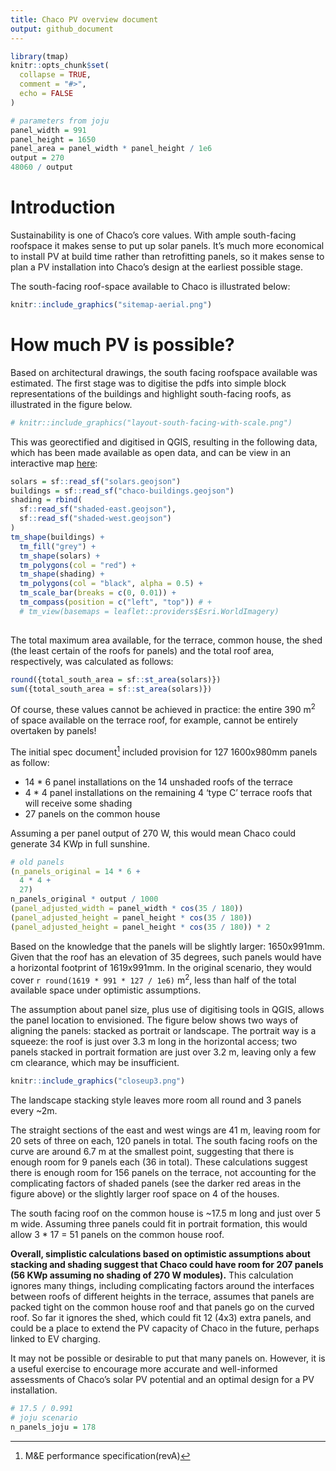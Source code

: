 ```yaml
---
title: Chaco PV overview document
output: github_document
---
```


<!-- README.md is generated from README.Rmd. Please edit that file -->

```r
library(tmap)
knitr::opts_chunk$set(
  collapse = TRUE,
  comment = "#>",
  echo = FALSE
)

# parameters from joju
panel_width = 991
panel_height = 1650
panel_area = panel_width * panel_height / 1e6
output = 270
48060 / output 
```

# Introduction

Sustainability is one of Chaco's core values.
With ample south-facing roofspace it makes sense to put up solar panels.
It's much more economical to install PV at build time rather than retrofitting panels, so it makes sense to plan a PV installation into Chaco's design at the earliest possible stage.

The south-facing roof-space available to Chaco is illustrated below:

```r
knitr::include_graphics("sitemap-aerial.png")
```


# How much PV is possible?

Based on architectural drawings, the south facing roofspace available was estimated.
The first stage was to digitise the pdfs into simple block representations of the buildings and highlight south-facing roofs, as illustrated in the figure below. 

```r
# knitr::include_graphics("layout-south-facing-with-scale.png")
```

This was georectified and digitised in QGIS, resulting in the following data, which has been made available as open data, and can be view in an interactive map [here](http://rpubs.com/RobinLovelace/497201):

```r
solars = sf::read_sf("solars.geojson")
buildings = sf::read_sf("chaco-buildings.geojson")
shading = rbind(
  sf::read_sf("shaded-east.geojson"),
  sf::read_sf("shaded-west.geojson")
)
tm_shape(buildings) +
  tm_fill("grey") +
  tm_shape(solars) +
  tm_polygons(col = "red") +
  tm_shape(shading) +
  tm_polygons(col = "black", alpha = 0.5) +
  tm_scale_bar(breaks = c(0, 0.01)) +
  tm_compass(position = c("left", "top")) # +
  # tm_view(basemaps = leaflet::providers$Esri.WorldImagery)
    
```

The total maximum area available, for the terrace, common house, the shed (the least certain of the roofs for panels) and the total roof area, respectively, was calculated as follows:

```r
round({total_south_area = sf::st_area(solars)})
sum({total_south_area = sf::st_area(solars)})
```

Of course, these values cannot be achieved in practice: the entire 390 m^2^ of space available on the terrace roof, for example, cannot be entirely overtaken by panels! 

The initial spec document^[
M&E performance specification(revA)
]
included provision for 127 1600x980mm panels as follow:

- 14 * 6 panel installations on the 14 unshaded roofs of the terrace
- 4 * 4 panel installations on the remaining 4 'type C' terrace roofs that will receive some shading 
- 27 panels on the common house

Assuming a per panel output of 270 W, this would mean Chaco could generate 34 KWp in full sunshine.

```r
# old panels
(n_panels_original = 14 * 6 +
  4 * 4 +
  27)
n_panels_original * output / 1000
(panel_adjusted_width = panel_width * cos(35 / 180))
(panel_adjusted_height = panel_height * cos(35 / 180))
(panel_adjusted_height = panel_height * cos(35 / 180)) * 2
```

Based on the knowledge that the panels will be slightly larger: 1650x991mm.
Given that the roof has an elevation of 35 degrees, such panels would have a horizontal footprint of 1619x991mm.
In the original scenario, they would cover `r round(1619 * 991 * 127 / 1e6)` m^2^, less than half of the total available space under optimistic assumptions.

The assumption about panel size, plus use of digitising tools in QGIS, allows the panel location to envisioned.
The figure below shows two ways of aligning the panels: stacked as portrait or landscape.
The portrait way is a squeeze: the roof is just over 3.3 m long in the horizontal access; two panels stacked in portrait formation are just over 3.2 m, leaving only a few cm clearance, which may be insufficient.

```r
knitr::include_graphics("closeup3.png")
```

The landscape stacking style leaves more room all round and 3 panels every ~2m.

The straight sections of the east and west wings are 41 m, leaving room for 20 sets of three on each, 120 panels in total.
The south facing roofs on the curve are around 6.7 m at the smallest point, suggesting that there is enough room for 9 panels each (36 in total).
These calculations suggest there is enough room for 156 panels on the terrace, not accounting for the complicating factors of shaded panels (see the darker red areas in the figure above) or the slightly larger roof space on 4 of the houses.

The south facing roof on the common house is ~17.5 m long and just over 5 m wide. 
Assuming three panels could fit in portrait formation, this would allow 3 * 17 = 51 panels on the common house roof.

**Overall, simplistic calculations based on optimistic assumptions about stacking and shading suggest that Chaco could have room for 207 panels (56 KWp assuming no shading of 270 W modules).**
This calculation ignores many things, including complicating factors around the interfaces between roofs of different heights in the terrace, assumes that panels are packed tight on the common house roof and that panels go on the curved roof.
So far it ignores the shed, which could fit 12 (4x3) extra panels, and could be a place to extend the PV capacity of Chaco in the future, perhaps linked to EV charging.

It may not be possible or desirable to put that many panels on.
However, it is a useful exercise to encourage more accurate and well-informed assessments of Chaco's solar PV potential and an optimal design for a PV installation.

```r
# 17.5 / 0.991
# joju scenario
n_panels_joju = 178
```






